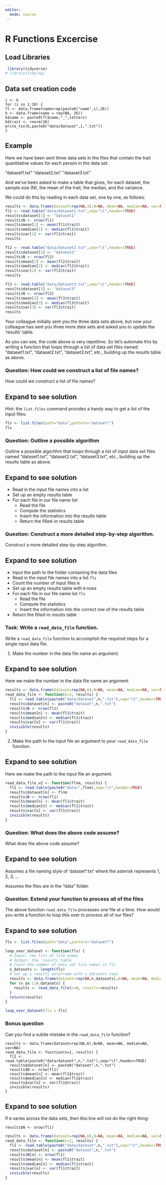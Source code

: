 ```yaml
---
editor: 
  mode: source
---
```


# R Functions Excercise

## Load Libraries

```r
 library(tidyverse)
# library(tidylog)
```


## Data set creation code

```         
i <- 6
for (i in 1:10) {
fl <- data.frame(name=rep(paste0("name",i),26))
b <- data.frame(name = rep(NA, 26))
b$name <- paste0(fl$name,"_",letters)
b$trait <- rnorm(26)
write_tsv(b,paste0("data/dataset",i,".txt"))
}
```

## Example

Here we have been sent three data sets in the files that contain the trait quantitative values for each person in the data set:

"dataset1.txt" "dataset2.txt" "dataset3.txt"

And we've been asked to make a table that gives, for each dataset, the sample size (N), the mean of the trait, the median, and the variance.

We could do this by reading in each data set, one by one, as follows:

```r
results <- data.frame(dataset=rep(NA,3),N=NA, mean=NA, median=NA, var=NA)
fl1 <- read.table("data/dataset1.txt",sep="\t",header=TRUE)
results$dataset[1] <- "dataset1"
results$N <- nrow(fl1)
results$mean[1] <- mean(fl1$trait)
results$median[1] <- median(fl1$trait)
results$var[1] <- var(fl1$trait)
results
```

```r
fl2 <- read.table("data/dataset2.txt",sep="\t",header=TRUE)
results$dataset[2] <- "dataset2"
results$N <- nrow(fl2)
results$mean[2] <- mean(fl2$trait)
results$median[2] <- median(fl2$trait)
results$var[2] <- var(fl2$trait)
results
```

```r
fl3 <- read.table("data/dataset3.txt",sep="\t",header=TRUE)
results$dataset[3] <- "dataset3"
results$N <- nrow(fl3)
results$mean[3] <- mean(fl3$trait)
results$median[3] <- median(fl3$trait)
results$var[3] <- var(fl3$trait)
results
```

Your colleague initially sent you the three data sets above, but now your colleague has sent you three more data sets and asked you to update the 'results' table.

As you can see, the code above is very repetitive. So let's automate this by writing a function that loops through a list of data set files named "dataset1.txt", "dataset2.txt", "dataset3.txt", etc., building up the results table as above.

### Question: How could we construct a list of file names?

How could we construct a list of file names?

::: {.callout-tip collapse="true"}
## Expand to see solution

Hint: the `list.files` command provides a handy way to get a list of the input files:

```r
fls <- list.files(path="data",pattern="dataset*")
fls
```
:::

### Question: Outline a possible algorithm

Outline a possible algorithm that loops through a list of input data set files named "dataset1.txt", "dataset2.txt", "dataset3.txt", etc., building up the results table as above.

::: {.callout-tip collapse="true"}
## Expand to see solution

-   Read in the input file names into a list
-   Set up an empty results table
-   For each file in our file name list
    -   Read the file
    -   Compute the statistics
    -   Insert the information into the results table
    -   Return the filled-in results table
:::

### Question: Construct a more detailed step-by-step algorithm.

Construct a more detailed step-by-step algorithm.

::: {.callout-tip collapse="true"}
## Expand to see solution

-   Input the path to the folder containing the data files
-   Read in the input file names into a list `fls`
-   Count the number of input files `N`
-   Set up an empty results table with `N` rows
-   For each file in our file name list `fls`
    -   Read the file
    -   Compute the statistics
    -   Insert the information into the correct row of the results table
-   Return the filled-in results table
:::

### Task: Write a `read_data_file` function.

Write a `read_data_file` function to accomplish the required steps for a single input data file.

1.  Make the number in the data file name an argument.

::: {.callout-tip collapse="true"}
## Expand to see solution

Here we make the number in the data file name an argument

```r
results <- data.frame(dataset=rep(NA,6),N=NA, mean=NA, median=NA, var=NA)
read_data_file <- function(n=1, results) {
  fl1 <- read.table(paste0("data/dataset",n,".txt"),sep="\t",header=TRUE)
  results$dataset[n] <- paste0("dataset",n,".txt")
  results$N <- nrow(fl1)
  results$mean[n] <- mean(fl1$trait)
  results$median[n] <- median(fl1$trait)
  results$var[n] <- var(fl1$trait)
  invisible(results)
}
```
:::

2.  Make the path to the input file an argument to your `read_data_file` function.

::: {.callout-tip collapse="true"}
## Expand to see solution

Here we make the path to the input file an argument.

```r
read_data_file_v2 <- function(flnm, results) {
  fl1 <- read.table(paste0("data/",flnm),sep="\t",header=TRUE)
  results$dataset[n] <- flnm
  results$N <- nrow(fl1)
  results$mean[n] <- mean(fl1$trait)
  results$median[n] <- median(fl1$trait)
  results$var[n] <- var(fl1$trait)
  invisible(results)
}
```
:::

### Question: What does the above code assume?

What does the above code assume?

::: {.callout-tip collapse="true"}
## Expand to see solution

Assumes a file naming style of 'dataset\*.txt' where the asterisk represents 1, 2, 3, ...

Assumes the files are in the "data" folder.
:::

### Question: Extend your function to process all of the files

The above function `read_data_file` processes one file at a time. How would you write a function to loop this over to process all of our files?

::: {.callout-tip collapse="true"}
## Expand to see solution

```r
fls <- list.files(path="data",pattern="dataset*")

loop_over_dataset <- function(fls) {
  # Input: the list of file names
  # Output: the 'results table
  # Count the number of data set file names in fls
  n_datasets <- length(fls)
  # Set up a results dataframe with n_datasets rows
  results <- data.frame(dataset=rep(NA,n_datasets),N=NA, mean=NA, median=NA, var=NA)
  for (n in 1:n_datasets) {
    results <- read_data_file(n=n, results=results)
  }
  return(results)
}
```

```r
loop_over_dataset(fls = fls)


```
:::

### Bonus question

Can you find a subtle mistake in the `read_data_file` function?

```         
results <- data.frame(dataset=rep(NA,6),N=NA, mean=NA, median=NA, var=NA)
read_data_file <- function(n=1, results) {
  fl1 <- read.table(paste0("data/dataset",n,".txt"),sep="\t",header=TRUE)
  results$dataset[n] <- paste0("dataset",n,".txt")
  results$N <- nrow(fl1)
  results$mean[n] <- mean(fl1$trait)
  results$median[n] <- median(fl1$trait)
  results$var[n] <- var(fl1$trait)
  invisible(results)
}
```

::: {.callout-tip collapse="true"}
## Expand to see solution

If `N` varies across the data sets, then this line will not do the right thing:

```         
results$N <- nrow(fl1)
```

```r
results <- data.frame(dataset=rep(NA,6),N=NA, mean=NA, median=NA, var=NA)
read_data_file <- function(n=1, results) {
  fl1 <- read.table(paste0("data/dataset",n,".txt"),sep="\t",header=TRUE)
  results$dataset[n] <- paste0("dataset",n,".txt")
  results$N[n] <- nrow(fl1)
  results$mean[n] <- mean(fl1$trait)
  results$median[n] <- median(fl1$trait)
  results$var[n] <- var(fl1$trait)
  invisible(results)
}
```
:::
